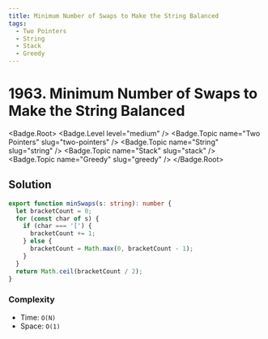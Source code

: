 ```yaml
---
title: Minimum Number of Swaps to Make the String Balanced
tags:
  - Two Pointers
  - String
  - Stack
  - Greedy
---
```


# 1963. Minimum Number of Swaps to Make the String Balanced

<Badge.Root>
  <Badge.Level level="medium" />
  <Badge.Topic name="Two Pointers" slug="two-pointers" />
  <Badge.Topic name="String" slug="string" />
  <Badge.Topic name="Stack" slug="stack" />
  <Badge.Topic name="Greedy" slug="greedy" />
</Badge.Root>

## Solution

```typescript filename="solution.ts" copy
export function minSwaps(s: string): number {
  let bracketCount = 0;
  for (const char of s) {
    if (char === '[') {
      bracketCount += 1;
    } else {
      bracketCount = Math.max(0, bracketCount - 1);
    }
  }
  return Math.ceil(bracketCount / 2);
}
```

### Complexity

- Time: `O(N)`
- Space: `O(1)`

<ProblemLink
  codingSite="leetcode"
  href="https://leetcode.com/problems/minimum-number-of-swaps-to-make-the-string-balanced"
  title="Minimum Number of Swaps to Make the String Balanced"
/>
